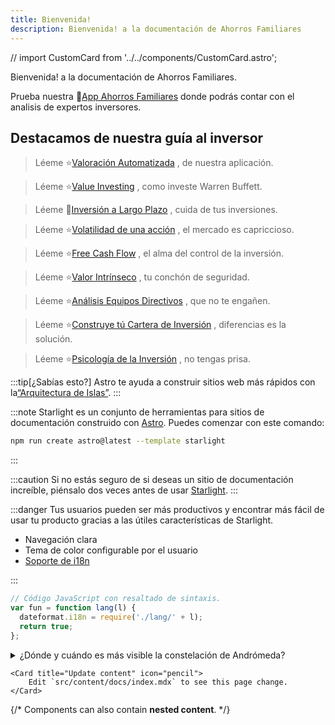 ```yaml
---
title: Bienvenida!
description: Bienvenida! a la documentación de Ahorros Familiares
---
```


// import CustomCard from '../../components/CustomCard.astro';

Bienvenida! a la documentación de Ahorros Familiares.

Prueba nuestra 🚀<a href="https://www.app.ahorrosfamiliares.com" target="_blank">App Ahorros Familiares</a> donde podrás contar con el analisis de expertos inversores.

## Destacamos de nuestra guía al inversor

> Léeme ⭐[Valoración Automatizada](/guides/valoracion-automatizada) , de nuestra aplicación. 

> Léeme ⭐[Value Investing](/guides/value-investing) , como investe Warren Buffett.

> Léeme 🚀[Inversión a Largo Plazo](/guides/inversion-a-largo-plazo) , cuida de tus inversiones. 

> Léeme ⭐[Volatilidad de una acción](/guides/volatilidad-de-una-accion) , el mercado es capriccioso. 

> Léeme ⭐[Free Cash Flow](/guides/free-cash-flow) , el alma del control de la inversión. 

> Léeme ⭐[Valor Intrínseco](/guides/valor-intrinseco) , tu conchón de seguridad. 

> Léeme ⭐[Análisis Equipos Directivos](/guides/analisis-equipos-directivos) , que no te engañen. 

> Léeme ⭐[Construye tú Cartera de Inversión](/guides/construye-tu-cartera-de-inversion) , diferencias es la solución. 

> Léeme ⭐[Psicología de la Inversión](/guides/psicologia-de-la-inversion) , no tengas prisa.

:::tip[¿Sabías esto?]
Astro te ayuda a construir sitios web más rápidos con la[“Arquitectura de Islas”](https://docs.astro.build/es/concepts/islands/).
:::

:::note
Starlight es un conjunto de herramientas para sitios de documentación construido con [Astro](https://astro.build/). Puedes comenzar con este comando:

```sh
npm run create astro@latest --template starlight
```
:::

:::caution
Si no estás seguro de si deseas un sitio de documentación increíble, piénsalo dos veces antes de usar [Starlight](/es/).
:::

:::danger
Tus usuarios pueden ser más productivos y encontrar más fácil de usar tu producto gracias a las útiles características de Starlight.

- Navegación clara
- Tema de color configurable por el usuario
- [Soporte de i18n](/es/guides/i18n/)

:::

```js
// Código JavaScript con resaltado de sintaxis.
var fun = function lang(l) {
  dateformat.i18n = require('./lang/' + l);
  return true;
};
```

<details>
<summary>¿Dónde y cuándo es más visible la constelación de Andrómeda?</summary>

La [constelación de Andrómeda](<https://es.wikipedia.org/wiki/Andr%C3%B3meda_(constelaci%C3%B3n)>) es más visible en el cielo nocturno durante el mes de noviembre en latitudes entre `+90°` y `−40°`.

</details>

<Icon name="open-book" />

	<Card title="Update content" icon="pencil">
		Edit `src/content/docs/index.mdx` to see this page change.
	</Card>

{/* <CustomCard>Components can also contain **nested content**.</CustomCard> */}